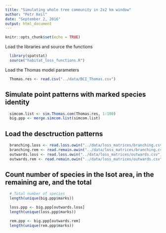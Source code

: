 ```yaml
---
title: "Simulating whole tree community in 2x2 km window"
author: "Petr Keil"
date: "September 2, 2016"
output: html_document
---
```


```r
knitr::opts_chunk$set(echo = TRUE)
```

Load the libraries and source the functions

```r
  library(spatstat)
  source("habitat_loss_functions.R")
```

Load the Thomas model parameters

```r
  Thomas.res <- read.csv("../data/BCI_Thomas.csv")
```

## Simulate point patterns with marked species identity

```r
  simcom.list <- sim.Thomas.com(Thomas.res, 1:100)
  big.ppp <- merge.simcom.list(simcom.list)
```

## Load the desctruction patterns
```r
  branching.loss <- read.loss.owin("../data/loss_matrices/branching.csv")
  branching.rem <- read.remain.owin("../data/loss_matrices/branching.csv")
  outwards.loss <- read.loss.owin("../data/loss_matrices/outwards.csv")
  outwards.rem <- read.remain.owin("../data/loss_matrices/outwards.csv")
```

## Count number of species in the lsot area, in the remaining are, and the total

```r
  # Total number of species
  length(unique(big.ppp$marks))

  loss.ppp <- big.ppp[outwards.loss]
  length(unique(loss.ppp$marks)) 

  rem.ppp <- big.ppp[outwards.rem]
  length(unique(rem.ppp$marks)) 

```








